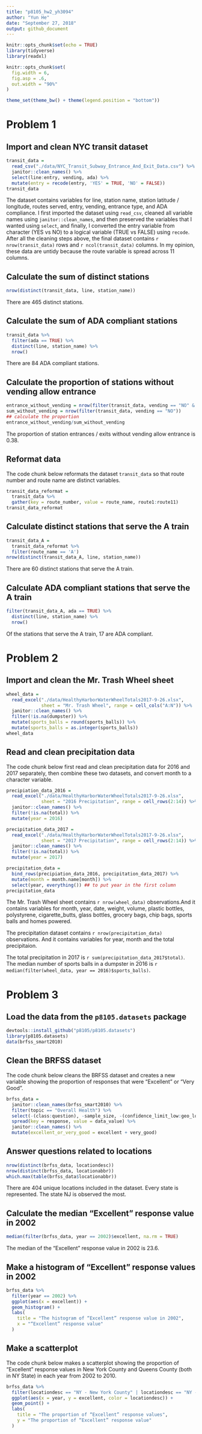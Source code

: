 ```yaml
---
title: "p8105_hw2_yh3094"
author: "Yun He"
date: "September 27, 2018"
output: github_document
---
```


```r
knitr::opts_chunk$set(echo = TRUE)
library(tidyverse)
library(readxl)

knitr::opts_chunk$set(
  fig.width = 6,
  fig.asp = .6,
  out.width = "90%"
)

theme_set(theme_bw() + theme(legend.position = "bottom"))
```

# Problem 1

## Import and clean NYC transit dataset

```r
transit_data = 
  read_csv("./data/NYC_Transit_Subway_Entrance_And_Exit_Data.csv") %>%
  janitor::clean_names() %>% 
  select(line:entry, vending, ada) %>% 
  mutate(entry = recode(entry, 'YES' = TRUE, 'NO' = FALSE)) 
transit_data
```

The dataset contains variables for line, station name, station latitude / longitude, routes served, entry, vending, entrance type, and ADA compliance. I first imported the dataset using `read_csv`, cleaned all variable names using `janitor::clean_names`, and then preserved the variables that I wanted using `select`, and finally, I converted the entry variable from character (YES vs NO) to a logical variable (TRUE vs FALSE) using `recode`. After all the cleaning steps above, the final dataset contains `r nrow(transit_data)` rows and `r ncol(transit_data)` columns. In my opinion, these data are untidy because the route variable is spread across 11 columns. 

## Calculate the sum of distinct stations 

```r
nrow(distinct(transit_data, line, station_name))
```

There are 465 distinct stations. 

## Calculate the sum of ADA compliant stations

```r
transit_data %>% 
  filter(ada == TRUE) %>% 
  distinct(line, station_name) %>% 
  nrow()
```

There are 84 ADA compliant stations. 

## Calculate the proportion of stations without vending allow entrance

```r
entrance_without_vending = nrow(filter(transit_data, vending == "NO" & entry == TRUE))
sum_without_vending = nrow(filter(transit_data, vending == "NO"))
## calculate the proportion
entrance_without_vending/sum_without_vending
```

The proportion of station entrances / exits without vending allow entrance is 0.38.

## Reformat data 

The code chunk below reformats the dataset `transit_data` so that route number and route name are distinct variables.

```r
transit_data_reformat = 
  transit_data %>% 
  gather(key = route_number, value = route_name, route1:route11)
transit_data_reformat
```

## Calculate distinct stations that serve the A train

```r
transit_data_A = 
  transit_data_reformat %>% 
  filter(route_name == 'A')
nrow(distinct(transit_data_A, line, station_name))
```

There are 60 distinct stations that serve the A train.

## Calculate ADA compliant stations that serve the A train

```r
filter(transit_data_A, ada == TRUE) %>% 
  distinct(line, station_name) %>% 
  nrow()
```

Of the stations that serve the A train, 17 are ADA compliant.

# Problem 2

## Import and clean the Mr. Trash Wheel sheet

```r
wheel_data = 
  read_excel("./data/HealthyHarborWaterWheelTotals2017-9-26.xlsx",
             sheet = "Mr. Trash Wheel", range = cell_cols("A:N")) %>% 
  janitor::clean_names() %>% 
  filter(!is.na(dumpster)) %>% 
  mutate(sports_balls = round(sports_balls)) %>% 
  mutate(sports_balls = as.integer(sports_balls))
wheel_data
```

## Read and clean precipitation data

The code chunk below first read and clean precipitation data for 2016 and 2017 separately, then combine these two datasets, and convert month to a character variable.  

```r
precipiation_data_2016 = 
  read_excel("./data/HealthyHarborWaterWheelTotals2017-9-26.xlsx", 
             sheet = "2016 Precipitation", range = cell_rows(2:14)) %>%
  janitor::clean_names() %>%
  filter(!is.na(total)) %>% 
  mutate(year = 2016) 

precipitation_data_2017 = 
  read_excel("./data/HealthyHarborWaterWheelTotals2017-9-26.xlsx", 
             sheet = "2017 Precipitation", range = cell_rows(2:14)) %>%
  janitor::clean_names() %>%
  filter(!is.na(total)) %>% 
  mutate(year = 2017)

precipitation_data = 
  bind_rows(precipiation_data_2016, precipitation_data_2017) %>% 
  mutate(month = month.name[month]) %>% 
  select(year, everything()) ## to put year in the first column
precipitation_data
```

The Mr. Trash Wheel sheet contains `r nrow(wheel_data)` observations.And it contains variables for month, year, date, weight, volume, plastic bottles, polystyrene, cigarette_butts, glass bottles, grocery bags, chip bags, sports balls and homes powered. 

The precipitation dataset contains `r nrow(precipitation_data)` observations. And it contains variables for year, month and the total precipitaion. 

The total precipitation in 2017 is `r sum(precipitation_data_2017$total)`. The median number of sports balls in a dumpster in 2016 is `r median(filter(wheel_data, year == 2016)$sports_balls)`. 

# Problem 3

## Load the data from the `p8105.datasets` package

```r
devtools::install_github("p8105/p8105.datasets")
library(p8105.datasets)
data(brfss_smart2010)
```

## Clean the BRFSS dataset

The code chunk below cleans the BRFSS dataset and creates a new variable showing the proportion of responses that were “Excellent” or “Very Good”. 

```r
brfss_data = 
  janitor::clean_names(brfss_smart2010) %>% 
  filter(topic == "Overall Health") %>% 
  select(-(class:question), -sample_size, -(confidence_limit_low:geo_location)) %>% 
  spread(key = response, value = data_value) %>% 
  janitor::clean_names() %>% 
  mutate(excellent_or_very_good = excellent + very_good)
```

## Answer questions related to locations

```r
nrow(distinct(brfss_data, locationdesc))
nrow(distinct(brfss_data, locationabbr))
which.max(table(brfss_data$locationabbr))
```

There are 404 unique locations included in the dataset. Every state is represented. The state NJ is observed the most.

## Calculate the median “Excellent” response value in 2002

```r
median(filter(brfss_data, year == 2002)$excellent, na.rm = TRUE)
```

The median of the “Excellent” response value in 2002 is 23.6.

## Make a histogram of “Excellent” response values in 2002

```r
brfss_data %>% 
  filter(year == 2002) %>% 
  ggplot(aes(x = excellent)) +
  geom_histogram() +
  labs(
    title = "The histogram of “Excellent” response value in 2002",
    x = "“Excellent” response value"
  )
```

## Make a scatterplot 

The code chunk below makes a scatterplot showing the proportion of “Excellent” response values in New York County and Queens County (both in NY State) in each year from 2002 to 2010.

```r
brfss_data %>% 
  filter(locationdesc == "NY - New York County" | locationdesc == "NY - Queens County") %>%
  ggplot(aes(x = year, y = excellent, color = locationdesc)) +
  geom_point() +
  labs(
    title = "The proportion of “Excellent” response values",
    y = "The proportion of “Excellent” response value"
  )
```

